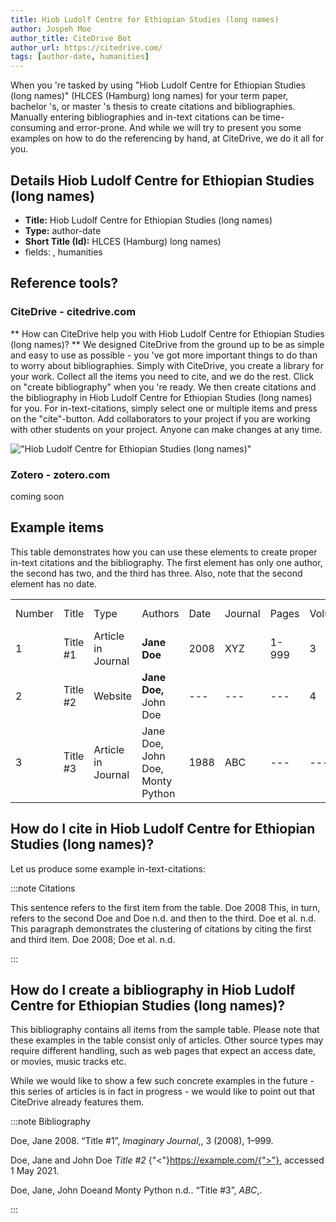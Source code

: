 ```yaml
---
title: Hiob Ludolf Centre for Ethiopian Studies (long names)
author: Jospeh Moe
author_title: CiteDrive Bot
author_url: https://citedrive.com/
tags: [author-date, humanities]
---
```


When you 're tasked by using "Hiob Ludolf Centre for Ethiopian Studies (long names)" (HLCES (Hamburg) long names) for your term paper, bachelor 's, or master 's thesis to create citations and bibliographies.
Manually entering bibliographies and in-text citations can be time-consuming and error-prone. And while we will try to present you some examples on how to do the referencing by hand, at CiteDrive, we do it all for you.

## Details  Hiob Ludolf Centre for Ethiopian Studies (long names)
* **Title:** Hiob Ludolf Centre for Ethiopian Studies (long names)
* **Type:** author-date
* **Short Title (Id):** HLCES (Hamburg) long names)
* fields: , humanities

## Reference tools?
### CiteDrive - citedrive.com
** How can CiteDrive help you with Hiob Ludolf Centre for Ethiopian Studies (long names)? **
We designed CiteDrive from the ground up to be as simple and easy to use as possible - you 've got more important things to do than to worry about bibliographies. Simply with CiteDrive, you create a library for your work. Collect all the items you need to cite, and we do the rest. Click on "create bibliography" when you 're ready. We then create citations and the bibliography in Hiob Ludolf Centre for Ethiopian Studies (long names) for you. For in-text-citations, simply select one or multiple items and press on the "cite"-button. Add collaborators to your project if you are working with other students on your project. Anyone can make changes at any time.


!["Hiob Ludolf Centre for Ethiopian Studies (long names)"](images/hiob-ludolf-centre-for-ethiopian-studies-long-names.svg "Choose Hiob Ludolf Centre for Ethiopian Studies (long names) in the CiteDrive App")

### Zotero - zotero.com

coming soon

## Example items

This table demonstrates how you can use these elements to create proper in-text citations and the bibliography. The first element has only one author, the second has two, and the third has three. Also, note that the second element has no date.


<table>
  <tr>
   <td>Number
   </td>
   <td>Title
   </td>
   <td>Type
   </td>
   <td>Authors
   </td>
   <td>Date
   </td>
   <td>Journal
   </td>
   <td>Pages
   </td>
   <td>Volume
   </td>
   <td>Issue
   </td>
   <td>Access Date
   </td>
  </tr>
  <tr>
   <td>1
   </td>
   <td>Title #1
   </td>
   <td>Article in Journal
   </td>
   <td><strong>Jane Doe</strong>
   </td>
   <td>2008
   </td>
   <td>XYZ
   </td>
   <td>1-999
   </td>
   <td>3
   </td>
   <td>2
   </td>
   <td>--
   </td>
  </tr>
  <tr>
   <td>
2
   </td>
   <td>Title #2
   </td>
   <td>Website
   </td>
   <td><strong>Jane Doe, </strong>John Doe
   </td>
   <td>---
   </td>
   <td>---
   </td>
   <td>---
   </td>
   <td>4
   </td>
   <td>---
   </td>
   <td>2020-05-01
   </td>
  </tr>
  <tr>
   <td>3
   </td>
   <td>Title #3
   </td>
   <td>Article in Journal
   </td>
   <td>Jane Doe, John Doe, Monty Python
   </td>
   <td>1988
   </td>
   <td>ABC
   </td>
   <td>---
   </td>
   <td>---
   </td>
   <td>16
   </td>
   <td>---
   </td>
  </tr>
</table>



## How do I cite in  Hiob Ludolf Centre for Ethiopian Studies (long names)?

Let us produce some example in-text-citations:

:::note Citations


This sentence refers to the first item from the table. Doe 2008 This, in turn, refers to the second Doe and Doe n.d.
and then to the third.  Doe et al. n.d.
This paragraph demonstrates the clustering of citations by citing the first and third item. Doe 2008; Doe et al. n.d.

:::

## How do I create a bibliography in Hiob Ludolf Centre for Ethiopian Studies (long names)?

This bibliography contains all items from the sample table. Please note that these examples in the table consist only of articles. Other source types may require different handling, such as web pages that expect an access date, or movies, music tracks etc.

While we would like to show a few such concrete examples in the future - this series of articles is in fact in progress - we would like to point out that CiteDrive already features them.

:::note Bibliography

Doe, Jane 2008. “Title #1”, <i>Imaginary Journal</i>,, 3 (2008), 1–999.

Doe, Jane and John  Doe <i>Title #2</i> {"<"}https://example.com/{">"}, accessed 1 May 2021.

Doe, Jane, John Doeand Monty Python n.d.. “Title #3”, <i>ABC</i>,.



:::


        